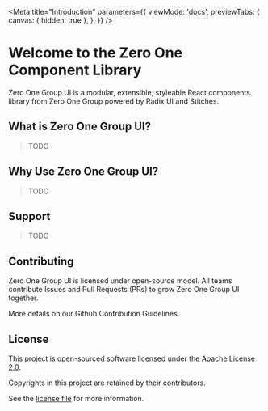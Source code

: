 
<Meta
  title="Introduction"
  parameters={{
    viewMode: 'docs',
    previewTabs: {
      canvas: { hidden: true },
    },
  }}
/>

# Welcome to the Zero One Component Library

Zero One Group UI is a modular, extensible, styleable React components library from Zero One Group powered by Radix UI and Stitches.

## What is Zero One Group UI?

> TODO

## Why Use Zero One Group UI?

> TODO

## Support

> TODO

## Contributing

Zero One Group UI is licensed under open-source model. All teams contribute Issues and Pull Requests (PRs) to grow Zero One Group UI together.

More details on our Github Contribution Guidelines.

## License

This project is open-sourced software licensed under the [Apache License 2.0](https://choosealicense.com/licenses/apache-2.0/).

Copyrights in this project are retained by their contributors.

See the [license file](https://github.com/zero-one-group/zero-ui/blob/main/LICENSE) for more information.
